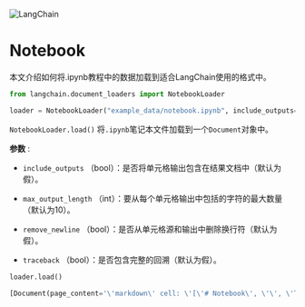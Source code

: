 

<Head>
  <script>
    {
      `(function() {
         var _hmt = _hmt || [];
(function() {
  var hm = document.createElement("script");
  hm.src = "https://hm.baidu.com/hm.js?e60fb290e204e04c5cb6f79b0ac1e697";
  var s = document.getElementsByTagName("script")[0]; 
  s.parentNode.insertBefore(hm, s);
})();
       })();`
    }
  </script>
</Head>

![LangChain](https://pica.zhimg.com/50/v2-56e8bbb52aa271012541c1fe1ceb11a2_r.gif)



Notebook
=======================================================

本文介绍如何将.ipynb教程中的数据加载到适合LangChain使用的格式中。
 







```python
from langchain.document_loaders import NotebookLoader

```










```python
loader = NotebookLoader("example_data/notebook.ipynb", include_outputs=True, max_output_length=20, remove_newline=True)

```






`NotebookLoader.load()` 将`.ipynb`笔记本文件加载到一个`Document`对象中。
 



**参数** :
 
* `include_outputs`
（bool）：是否将单元格输出包含在结果文档中（默认为假）。

* `max_output_length`
（int）：要从每个单元格输出中包括的字符的最大数量（默认为10）。

* `remove_newline`
（bool）：是否从单元格源和输出中删除换行符（默认为假）。

* `traceback`
（bool）：是否包含完整的回溯（默认为假）。







```python
loader.load()

```








```python
[Document(page_content='\'markdown\' cell: \'[\'# Notebook\', \'\', \'This notebook covers how to load data from an .ipynb notebook into a format suitable by LangChain.\']\'\n\n \'code\' cell: \'[\'from langchain.document_loaders import NotebookLoader\']\'\n\n \'code\' cell: \'[\'loader = NotebookLoader("example_data/notebook.ipynb")\']\'\n\n \'markdown\' cell: \'[\'`NotebookLoader.load()` loads the `.ipynb` notebook file into a `Document` object.\', \'\', \'**Parameters**:\', \'\', \'* `include_outputs` (bool): whether to include cell outputs in the resulting document (default is False).\', \'* `max_output_length` (int): the maximum number of characters to include from each cell output (default is 10).\', \'* `remove_newline` (bool): whether to remove newline characters from the cell sources and outputs (default is False).\', \'* `traceback` (bool): whether to include full traceback (default is False).\']\'\n\n \'code\' cell: \'[\'loader.load(include_outputs=True, max_output_length=20, remove_newline=True)\']\'\n\n', lookup_str='', metadata={'source': 'example_data/notebook.ipynb'}, lookup_index=0)]

```







